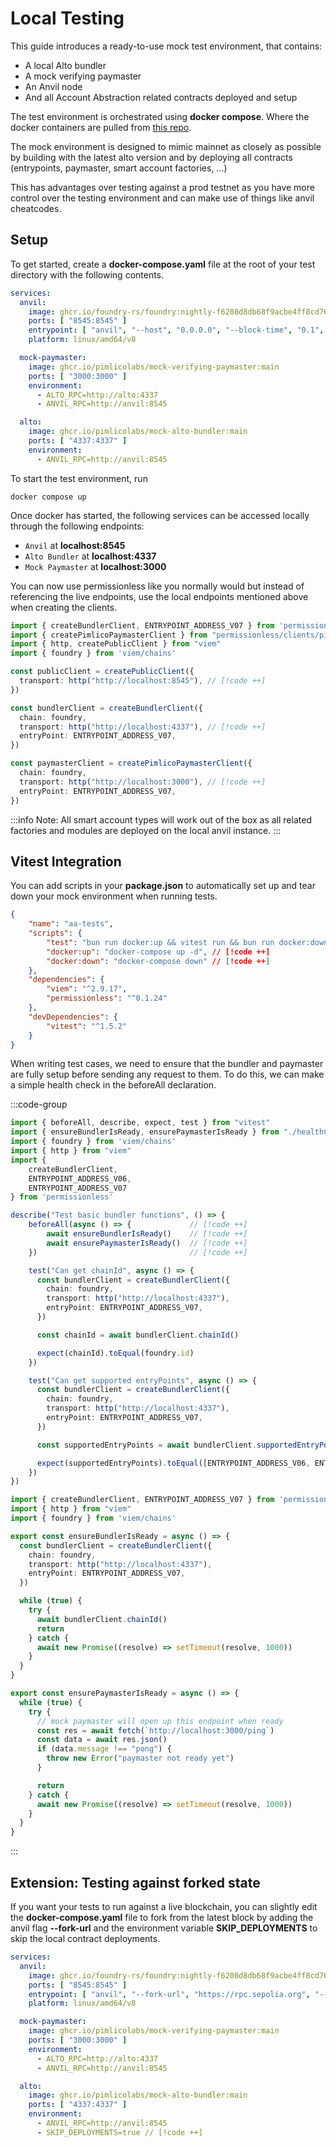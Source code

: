 # Local Testing

This guide introduces a ready-to-use mock test environment, that contains:
- A local Alto bundler
- A mock verifying paymaster
- An Anvil node
- And all Account Abstraction related contracts deployed and setup

The test environment is orchestrated using **docker compose**. Where the docker containers are pulled from [this repo](https://github.com/pimlicolabs/mock-aa-environment).

The mock environment is designed to mimic mainnet as closely as possible by building with the latest alto version and by deploying all contracts (entrypoints, paymaster, smart account factories, ...)

This has advantages over testing against a prod testnet as you have more control over the testing environment and can make use of things like anvil cheatcodes.

## Setup

To get started, create a **docker-compose.yaml** file at the root of your test directory with the following contents.

```yaml [docker-compose.yaml]
services:
  anvil:
    image: ghcr.io/foundry-rs/foundry:nightly-f6208d8db68f9acbe4ff8cd76958309efb61ea0b
    ports: [ "8545:8545" ]
    entrypoint: [ "anvil", "--host", "0.0.0.0", "--block-time", "0.1", "--silent"]
    platform: linux/amd64/v8

  mock-paymaster:
    image: ghcr.io/pimlicolabs/mock-verifying-paymaster:main
    ports: [ "3000:3000" ]
    environment:
      - ALTO_RPC=http://alto:4337
      - ANVIL_RPC=http://anvil:8545

  alto:
    image: ghcr.io/pimlicolabs/mock-alto-bundler:main
    ports: [ "4337:4337" ]
    environment:
      - ANVIL_RPC=http://anvil:8545
```

To start the test environment, run

```console
docker compose up
```

Once docker has started, the following services can be accessed locally through the following endpoints:
- `Anvil` at **localhost:8545**
- `Alto Bundler` at **localhost:4337**
- `Mock Paymaster` at **localhost:3000**

You can now use permissionless like you normally would but instead of referencing the live endpoints, use the local endpoints mentioned above when creating the clients.

```ts [clients.ts]
import { createBundlerClient, ENTRYPOINT_ADDRESS_V07 } from 'permissionless'
import { createPimlicoPaymasterClient } from "permissionless/clients/pimlico"
import { http, createPublicClient } from "viem"
import { foundry } from 'viem/chains'

const publicClient = createPublicClient({
  transport: http("http://localhost:8545"), // [!code ++]
})

const bundlerClient = createBundlerClient({
  chain: foundry,
  transport: http("http://localhost:4337"), // [!code ++]
  entryPoint: ENTRYPOINT_ADDRESS_V07,
})

const paymasterClient = createPimlicoPaymasterClient({
  chain: foundry,
  transport: http("http://localhost:3000"), // [!code ++]
  entryPoint: ENTRYPOINT_ADDRESS_V07,
})
```

:::info
Note: All smart account types will work out of the box as all related factories and modules are deployed on the local anvil instance.
:::

## Vitest Integration

You can add scripts in your **package.json** to automatically set up and tear down your mock environment when running tests.

```json [package.json]
{
    "name": "aa-tests",
    "scripts": {
        "test": "bun run docker:up && vitest run && bun run docker:down",
        "docker:up": "docker-compose up -d", // [!code ++]
        "docker:down": "docker-compose down" // [!code ++]
    },
    "dependencies": {
        "viem": "^2.9.17",
        "permissionless": "^0.1.24"
    },
    "devDependencies": {
        "vitest": "^1.5.2"
    }
}
```

When writing test cases, we need to ensure that the bundler and paymaster are fully setup before sending any request to them. To do this, we can make a simple health check in the beforeAll declaration.

:::code-group
```ts [basic.test.ts]
import { beforeAll, describe, expect, test } from "vitest"
import { ensureBundlerIsReady, ensurePaymasterIsReady } from "./healthCheck"
import { foundry } from 'viem/chains'
import { http } from "viem"
import {
    createBundlerClient,
    ENTRYPOINT_ADDRESS_V06,
    ENTRYPOINT_ADDRESS_V07
} from 'permissionless'

describe("Test basic bundler functions", () => {
    beforeAll(async () => {             // [!code ++]
        await ensureBundlerIsReady()    // [!code ++]
        await ensurePaymasterIsReady()  // [!code ++]
    })                                  // [!code ++]

    test("Can get chainId", async () => {
      const bundlerClient = createBundlerClient({
        chain: foundry,
        transport: http("http://localhost:4337"),
        entryPoint: ENTRYPOINT_ADDRESS_V07,
      })

      const chainId = await bundlerClient.chainId()

      expect(chainId).toEqual(foundry.id)
    })

    test("Can get supported entryPoints", async () => {
      const bundlerClient = createBundlerClient({
        chain: foundry,
        transport: http("http://localhost:4337"),
        entryPoint: ENTRYPOINT_ADDRESS_V07,
      })

      const supportedEntryPoints = await bundlerClient.supportedEntryPoints()

      expect(supportedEntryPoints).toEqual([ENTRYPOINT_ADDRESS_V06, ENTRYPOINT_ADDRESS_V07])
    })
})
```

```ts [healthCheck.ts]
import { createBundlerClient, ENTRYPOINT_ADDRESS_V07 } from 'permissionless'
import { http } from "viem"
import { foundry } from 'viem/chains'

export const ensureBundlerIsReady = async () => {
  const bundlerClient = createBundlerClient({
    chain: foundry,
    transport: http("http://localhost:4337"),
    entryPoint: ENTRYPOINT_ADDRESS_V07,
  })

  while (true) {
    try {
      await bundlerClient.chainId()
      return
    } catch {
      await new Promise((resolve) => setTimeout(resolve, 1000))
    }
  }
}

export const ensurePaymasterIsReady = async () => {
  while (true) {
    try {
      // mock paymaster will open up this endpoint when ready
      const res = await fetch(`http://localhost:3000/ping`)
      const data = await res.json()
      if (data.message !== "pong") {
        throw new Error("paymaster not ready yet")
      }

      return
    } catch {
      await new Promise((resolve) => setTimeout(resolve, 1000))
    }
  }
}
```
:::

## Extension: Testing against forked state

If you want your tests to run against a live blockchain, you can slightly edit the **docker-compose.yaml** file to fork from the latest block by adding the anvil flag **--fork-url** and the environment variable **SKIP_DEPLOYMENTS** to skip the local contract deployments.

```yaml [docker-compose.yaml]
services:
  anvil:
    image: ghcr.io/foundry-rs/foundry:nightly-f6208d8db68f9acbe4ff8cd76958309efb61ea0b
    ports: [ "8545:8545" ]
    entrypoint: [ "anvil", "--fork-url", "https://rpc.sepolia.org", "--host", "0.0.0.0", "--block-time", "0.1", "--silent"] // [!code ++]
    platform: linux/amd64/v8

  mock-paymaster:
    image: ghcr.io/pimlicolabs/mock-verifying-paymaster:main
    ports: [ "3000:3000" ]
    environment:
      - ALTO_RPC=http://alto:4337
      - ANVIL_RPC=http://anvil:8545

  alto:
    image: ghcr.io/pimlicolabs/mock-alto-bundler:main
    ports: [ "4337:4337" ]
    environment:
      - ANVIL_RPC=http://anvil:8545
      - SKIP_DEPLOYMENTS=true // [!code ++]
```

